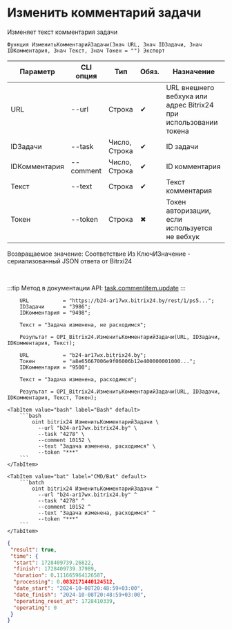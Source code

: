 ﻿---
sidebar_position: 4
---


# Изменить комментарий задачи
 Изменяет текст комментария задачи



`Функция ИзменитьКомментарийЗадачи(Знач URL, Знач IDЗадачи, Знач IDКомментария, Знач Текст, Знач Токен = "") Экспорт`

  | Параметр | CLI опция | Тип | Обяз. | Назначение |
  |-|-|-|-|-|
  | URL | --url | Строка | &#x2714; | URL внешнего вебхука или адрес Bitrix24 при использовании токена |
  | IDЗадачи | --task | Число, Строка | &#x2714; | ID задачи |
  | IDКомментария | --comment | Число, Строка | &#x2714; | ID комментария |
  | Текст | --text | Строка | &#x2714; | Текст комментария |
  | Токен | --token | Строка | &#x2716; | Токен авторизации, если используется не вебхук |

  
  Возвращаемое значение:   Соответствие Из КлючИЗначение - сериализованный JSON ответа от Bitrxi24

<br/>

:::tip
Метод в документации API: [task.commentitem.update](https://dev.1c-bitrix.ru/rest_help/tasks/task/commentitem/update.php)
:::
<br/>



```bsl title="Пример использования для 1С:Предприятие/OneScript"
    URL           = "https://b24-ar17wx.bitrix24.by/rest/1/ps5...";
    IDЗадачи      = "3986";
    IDКомментария = "9498";

    Текст = "Задача изменена, не расходимся";

    Результат = OPI_Bitrix24.ИзменитьКомментарийЗадачи(URL, IDЗадачи, IDКомментария, Текст);

    URL           = "b24-ar17wx.bitrix24.by";
    Токен         = "a8e65667006e9f06006b12e400000001000...";
    IDКомментария = "9500";

    Текст = "Задача изменена, расходимся";

    Результат = OPI_Bitrix24.ИзменитьКомментарийЗадачи(URL, IDЗадачи, IDКомментария, Текст, Токен);
```
    

 <Tabs>
  
    <TabItem value="bash" label="Bash" default>
        ```bash
            oint bitrix24 ИзменитьКомментарийЗадачи \
              --url "b24-ar17wx.bitrix24.by" \
              --task "4278" \
              --comment 10152 \
              --text "Задача изменена, расходимся" \
              --token "***"
        ```
    </TabItem>
  
    <TabItem value="bat" label="CMD/Bat" default>
        ```batch
            oint bitrix24 ИзменитьКомментарийЗадачи ^
              --url "b24-ar17wx.bitrix24.by" ^
              --task "4278" ^
              --comment 10152 ^
              --text "Задача изменена, расходимся" ^
              --token "***"
        ```
    </TabItem>
</Tabs>


```json title="Результат"
{
 "result": true,
 "time": {
  "start": 1728409739.26822,
  "finish": 1728409739.37989,
  "duration": 0.111665964126587,
  "processing": 0.0832171440124512,
  "date_start": "2024-10-08T20:48:59+03:00",
  "date_finish": "2024-10-08T20:48:59+03:00",
  "operating_reset_at": 1728410339,
  "operating": 0
 }
}
```
